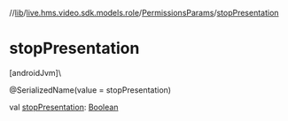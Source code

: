 //[lib](/api-reference/android/v2/home/content)/[live.hms.video.sdk.models.role](../index)/[PermissionsParams](index)/[stopPresentation](stop-presentation)

# stopPresentation

[androidJvm]\

@SerializedName(value = stopPresentation)

val [stopPresentation](stop-presentation): [Boolean](https://kotlinlang.org/api/latest/jvm/stdlib/kotlin/-boolean/index.html)
